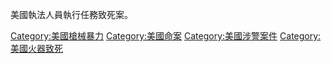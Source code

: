 美國執法人員執行任務致死案。

[[Category:美國槍械暴力|Category:美國槍械暴力]]
[[Category:美國命案|Category:美國命案]]
[[Category:美國涉警案件|Category:美國涉警案件]]
[[Category:美國火器致死|Category:美國火器致死]]